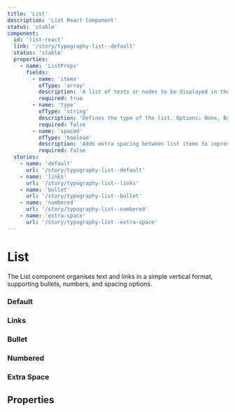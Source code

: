 ```yaml
---
title: 'List'
description: 'List React Component'
status: 'stable'
component:
  id: 'list-react'
  link: '/story/typography-list--default'
  status: 'stable'
  properties:
    - name: 'ListProps'
      fields:
        - name: 'items'
          ofType: 'array'
          description: 'A list of texts or nodes to be displayed in the list.'
          required: true
        - name: 'type'
          ofType: 'string'
          description: 'Defines the type of the list. Options: None, Bullet, Number.'
          required: false
        - name: 'spaced'
          ofType: 'boolean'
          description: 'Adds extra spacing between list items to improve readability.'
          required: false
  stories:
    - name: 'default'
      url: '/story/typography-list--default'
    - name: 'links'
      url: '/story/typography-list--links'
    - name: 'bullet'
      url: '/story/typography-list--bullet'
    - name: 'numbered'
      url: '/story/typography-list--numbered'
    - name: 'extra-space'
      url: '/story/typography-list--extra-space'
---
```


# List

The List component organises text and links in a simple vertical format, supporting bullets, numbers, and spacing options.

<Section current="react">

### Default

<ComponentPreview>
  <StorybookFrame componentId="list-react" story="default" />
</ComponentPreview>

### Links

<ComponentPreview>
  <StorybookFrame componentId="list-react" story="links" />
</ComponentPreview>

### Bullet

<ComponentPreview>
  <StorybookFrame componentId="list-react" story="bullet" />
</ComponentPreview>

### Numbered

<ComponentPreview>
  <StorybookFrame componentId="list-react" story="numbered" />
</ComponentPreview>

### Extra Space

<ComponentPreview>
  <StorybookFrame componentId="list-react" story="extra-space" />
</ComponentPreview>

## Properties

<ComponentPropertiesTable componentId="list-react" />

</Section>
